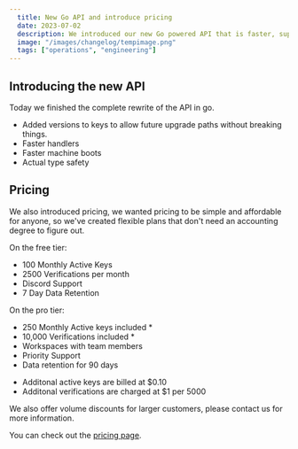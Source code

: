 ```yaml
---
  title: New Go API and introduce pricing
  date: 2023-07-02
  description: We introduced our new Go powered API that is faster, supports verisioning and more!
  image: "/images/changelog/tempimage.png"
  tags: ["operations", "engineering"]
---
```


## Introducing the new API

Today we finished the complete rewrite of the API in go.

- Added versions to keys to allow future upgrade paths without breaking things.
- Faster handlers
- Faster machine boots
- Actual type safety

## Pricing

We also introduced pricing, we wanted pricing to be simple and affordable for anyone, so we've created flexible plans that don't need an accounting degree to figure out.

On the free tier:

- 100 Monthly Active Keys
- 2500 Verifications per month
- Discord Support
- 7 Day Data Retention

On the pro tier:

- 250 Monthly Active keys included \*
- 10,000 Verifications included \*
- Workspaces with team members
- Priority Support
- Data retention for 90 days

* Additonal active keys are billed at $0.10
* Additonal verifications are charged at $1 per 5000

We also offer volume discounts for larger customers, please contact us for more information.

You can check out the [pricing page](https://unkey.dev/pricing).
